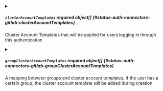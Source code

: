 

<PartialClientId />


<PartialClientSecret />


<PartialRedirectURI />


<PartialBaseURL />


<PartialGroups />



<details className="config-field" data-expandable="true">
<summary>

##### `clusterAccountTemplates` <span className="config-field-required" data-required="false">required</span> <span className="config-field-type">object[]</span> <span className="config-field-default"></span> <span className="config-field-enum"></span> {#status-auth-connectors-gitlab-clusterAccountTemplates}

Cluster Account Templates that will be applied for users logging in through this authentication

</summary>

<PartialClusterAccountTemplatesreference />


</details>



<details className="config-field" data-expandable="true">
<summary>

##### `groupClusterAccountTemplates` <span className="config-field-required" data-required="false">required</span> <span className="config-field-type">object[]</span> <span className="config-field-default"></span> <span className="config-field-enum"></span> {#status-auth-connectors-gitlab-groupClusterAccountTemplates}

A mapping between groups and cluster account templates. If the user has a certain group, the cluster
account template will be added during creation

</summary>

<PartialGroupClusterAccountTemplatesreference />


</details>
